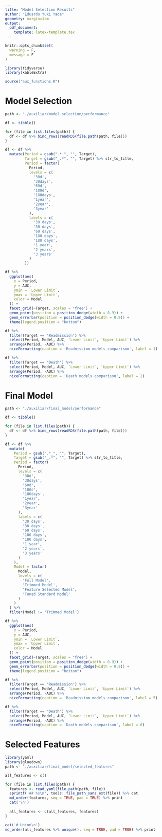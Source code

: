 ```yaml
---
title: "Model Selection Results"
author: "Eduardo Yuki Yada"
geometry: margin=1cm
output: 
  pdf_document:
    template: latex-template.tex
---
```


```r
knitr::opts_chunk$set(
  warning = F,
  message = F
)
```

```r
library(tidyverse)
library(kableExtra)

source("aux_functions.R")
```

# Model Selection

```r
path <- "./auxiliar/model_selection/performance"

df <- tibble()

for (file in list.files(path)) {
  df <- df %>% bind_rows(readRDS(file.path(path, file)))
}

df <- df %>%
  mutate(Period = gsub(".*_", "", Target),
         Target = gsub("_.*", "", Target) %>% str_to_title,
         Period = factor(
           Period,
           levels = c(
             '30d',
             '30days',
             '60d',
             '180d',
             '180days',
             '1year',
             '2year',
             '3year'
           ),
           labels = c(
             '30 days',
             '30 days',
             '60 days',
             '180 days',
             '180 days',
             '1 year',
             '2 years',
             '3 years'
           )
         ))

df %>%
  ggplot(aes(
    x = Period,
    y = AUC,
    ymin = `Lower Limit`,
    ymax = `Upper Limit`,
    color = Model
  )) +
  facet_grid(~Target, scales = "free") + 
  geom_point(position = position_dodge(width = 0.9)) +
  geom_errorbar(position = position_dodge(width = 0.9)) +
  theme(legend.position = "bottom")

df %>%
  filter(Target == 'Readmission') %>%
  select(Period, Model, AUC, `Lower Limit`, `Upper Limit`) %>%
  arrange(Period, -AUC) %>%
  niceFormatting(caption = 'Readmission models comparison', label = 1)

df %>%
  filter(Target == 'Death') %>%
  select(Period, Model, AUC, `Lower Limit`, `Upper Limit`) %>%
  arrange(Period, -AUC) %>%
  niceFormatting(caption = 'Death models comparison', label = 2)
```

# Final Model

```r
path <- "./auxiliar/final_model/performance"

df <- tibble()

for (file in list.files(path)) {
  df <- df %>% bind_rows(readRDS(file.path(path, file)))
}

df <- df %>%
  mutate(
    Period = gsub(".*_", "", Target),
    Target = gsub("_.*", "", Target) %>% str_to_title,
    Period = factor(
      Period,
      levels = c(
        '30d',
        '30days',
        '60d',
        '180d',
        '180days',
        '1year',
        '2year',
        '3year'
      ),
      labels = c(
        '30 days',
        '30 days',
        '60 days',
        '180 days',
        '180 days',
        '1 year',
        '2 years',
        '3 years'
      )
    ),
    Model = factor(
      Model,
      levels = c(
        'Full Model',
        'Trimmed Model',
        'Feature Selected Model',
        'Tuned Standard Model'
      )
    )
  ) %>%
  filter(Model != 'Trimmed Model')

df %>%
  ggplot(aes(
    x = Period,
    y = AUC,
    ymin = `Lower Limit`,
    ymax = `Upper Limit`,
    color = Model
  )) +
  facet_grid(~Target, scales = "free") + 
  geom_point(position = position_dodge(width = 0.9)) +
  geom_errorbar(position = position_dodge(width = 0.9)) +
  theme(legend.position = "bottom")

df %>%
  filter(Target == 'Readmission') %>%
  select(Period, Model, AUC, `Lower Limit`, `Upper Limit`) %>%
  arrange(Period, -AUC) %>%
  niceFormatting(caption = 'Readmission models comparison', label = 5)

df %>%
  filter(Target == 'Death') %>%
  select(Period, Model, AUC, `Lower Limit`, `Upper Limit`) %>%
  arrange(Period, -AUC) %>%
  niceFormatting(caption = 'Death models comparison', label = 6)
```

# Selected Features

```r
library(yaml)
library(gluedown)
path <- "./auxiliar/final_model/selected_features"

all_features <- c()

for (file in list.files(path)) {
  features <- read_yaml(file.path(path, file))
  sprintf('## %s\n', tools::file_path_sans_ext(file)) %>% cat
  md_order(features, seq = TRUE, pad = TRUE) %>% print
  cat('\n')
  
  all_features <- c(all_features, features)
}

cat('# Union\n')
md_order(all_features %>% unique(), seq = TRUE, pad = TRUE) %>% print
```

